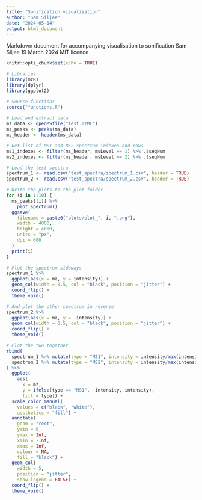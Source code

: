---
title: "Sonification visualisation"
author: "Sam Siljee"
date: "2024-05-14"
output: html_document
---

Markdown document for accompanying visualisation to sonification
Sam Siljee
19 March 2024
MIT licence

```{r setup, include = FALSE}
knitr::opts_chunk$set(echo = TRUE)

# Libraries
library(mzR)
library(dplyr)
library(ggplot2)

# Source functions
source("functions.R")
```

```{r load data, include = FALSE}
# Load and extract data
ms_data <- openMSfile("test.mzML")
ms_peaks <- peaks(ms_data)
ms_header <- header(ms_data)

# Get list of MS1 and MS2 spectrum indexes and rows
ms1_indexes <- filter(ms_header, msLevel == 1) %>% .$seqNum
ms2_indexes <- filter(ms_header, msLevel == 2) %>% .$seqNum

# Load the test spectra
spectrum_1 <- read.csv("test_spectra/spectrum_1.csv", header = TRUE)
spectrum_2 <- read.csv("test_spectra/spectrum_2.csv", header = TRUE)
```

```{r single plots}
# Write the plots to the plot folder
for (i in 1:10) {
  ms_peaks[[i]] %>%
    plot_spectrum()
  ggsave(
    filename = paste0("plots/plot_", i, ".png"),
    width = 4000,
    height = 4000,
    units = "px",
    dpi = 600
  )
  print(i)
}
```

```{r double plot test}
# Plot the spectrum sideways
spectrum_1 %>%
  ggplot(aes(x = mz, y = intensity)) +
  geom_col(width = 0.5, col = "black", position = "jitter") +
  coord_flip() +
  theme_void()

# And plot the other spectrum in reverse
spectrum_2 %>%
  ggplot(aes(x = mz, y = -intensity)) +
  geom_col(width = 0.5, col = "black", position = "jitter") +
  coord_flip() +
  theme_void()

# Plot the two together
rbind(
  spectrum_1 %>% mutate(type = "MS1", intensity = intensity/max(intensity)),
  spectrum_2 %>% mutate(type = "MS2", intensity = intensity/max(intensity))
) %>%
  ggplot(
    aes(
      x = mz,
      y = ifelse(type == "MS1", -intensity, intensity),
      fill = type)) +
  scale_color_manual(
    values = c("black", "white"),
    aesthetics = "fill") +
  annotate(
    geom = "rect", 
    ymin = 0, 
    ymax = Inf, 
    xmin = -Inf, 
    xmax = Inf, 
    colour = NA, 
    fill = "black") + 
  geom_col(
    width = 5,
    position = "jitter", 
    show.legend = FALSE) +
  coord_flip() +
  theme_void()
```
